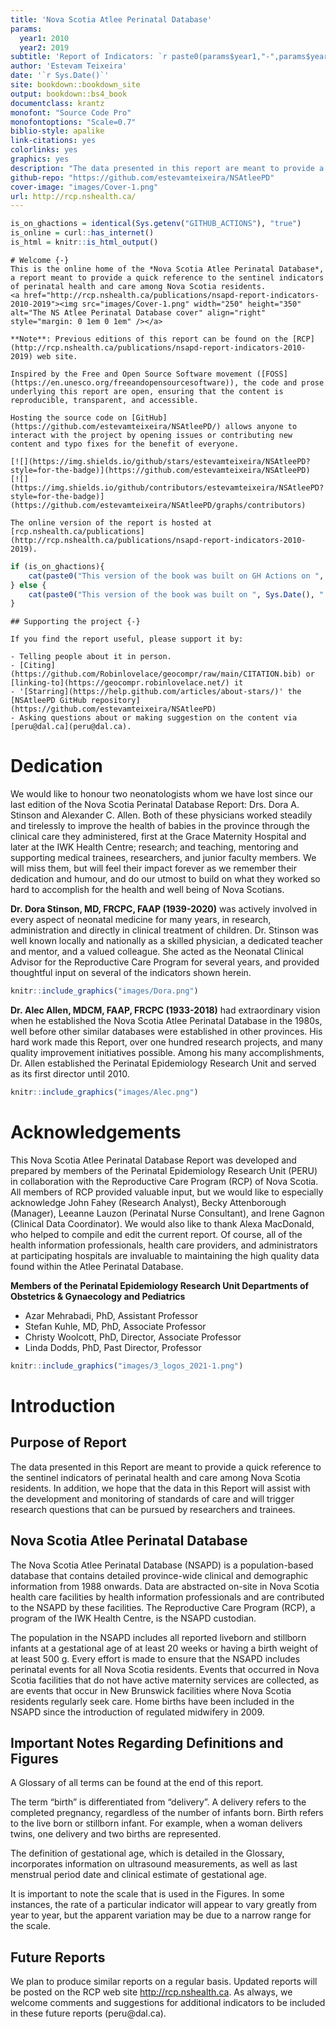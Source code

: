 ```yaml
--- 
title: 'Nova Scotia Atlee Perinatal Database'
params:
  year1: 2010
  year2: 2019
subtitle: 'Report of Indicators: `r paste0(params$year1,"-",params$year2)`'
author: 'Estevam Teixeira'
date: '`r Sys.Date()`'
site: bookdown::bookdown_site
output: bookdown::bs4_book
documentclass: krantz
monofont: "Source Code Pro"
monofontoptions: "Scale=0.7"
biblio-style: apalike
link-citations: yes
colorlinks: yes
graphics: yes
description: "The data presented in this report are meant to provide a quick reference to the sentinel indicators of perinatal health and care among Nova Scotia residents. We hope this report will assist with the development and monitoring of standards of care and will trigger research questions that can be pursued by researchers and trainees."
github-repo: "https://github.com/estevamteixeira/NSAtleePD"
cover-image: "images/Cover-1.png"
url: http://rcp.nshealth.ca/
---
```


```r
is_on_ghactions = identical(Sys.getenv("GITHUB_ACTIONS"), "true")
is_online = curl::has_internet()
is_html = knitr::is_html_output()
```

```asis
# Welcome {-}
This is the online home of the *Nova Scotia Atlee Perinatal Database*, a report meant to provide a quick reference to the sentinel indicators of perinatal health and care among Nova Scotia residents.
<a href="http://rcp.nshealth.ca/publications/nsapd-report-indicators-2010-2019"><img src="images/Cover-1.png" width="250" height="350" alt="The NS Atlee Perinatal Database cover" align="right" style="margin: 0 1em 0 1em" /></a>
  
**Note**: Previous editions of this report can be found on the [RCP](http://rcp.nshealth.ca/publications/nsapd-report-indicators-2010-2019) web site.

Inspired by the Free and Open Source Software movement ([FOSS](https://en.unesco.org/freeandopensourcesoftware)), the code and prose underlying this report are open, ensuring that the content is reproducible, transparent, and accessible.

Hosting the source code on [GitHub](https://github.com/estevamteixeira/NSAtleePD/) allows anyone to interact with the project by opening issues or contributing new content and typo fixes for the benefit of everyone.

[![](https://img.shields.io/github/stars/estevamteixeira/NSAtleePD?style=for-the-badge)](https://github.com/estevamteixeira/NSAtleePD)
[![](https://img.shields.io/github/contributors/estevamteixeira/NSAtleePD?style=for-the-badge)](https://github.com/estevamteixeira/NSAtleePD/graphs/contributors)

The online version of the report is hosted at [rcp.nshealth.ca/publications](http://rcp.nshealth.ca/publications/nsapd-report-indicators-2010-2019).
```

```r
if (is_on_ghactions){
    cat(paste0("This version of the book was built on GH Actions on ", Sys.Date(), "."))
} else {
    cat(paste0("This version of the book was built on ", Sys.Date(), "."))
}
```

```asis
## Supporting the project {-}

If you find the report useful, please support it by:

- Telling people about it in person.
- [Citing](https://github.com/Robinlovelace/geocompr/raw/main/CITATION.bib) or [linking-to](https://geocompr.robinlovelace.net/) it
- '[Starring](https://help.github.com/articles/about-stars/)' the [NSAtleePD GitHub repository](https://github.com/estevamteixeira/NSAtleePD)
- Asking questions about or making suggestion on the content via [peru@dal.ca](peru@dal.ca).
```

# Dedication {-}

We would like to honour two neonatologists whom we have lost since our last edition of the Nova Scotia Perinatal Database Report: Drs. Dora A. Stinson and Alexander C. Allen. Both of these physicians worked steadily and tirelessly to improve the health of babies in the province through the clinical care they administered, first at the Grace Maternity Hospital and later at the IWK Health Centre; research; and teaching, mentoring and supporting medical trainees, researchers, and junior faculty members. We will miss them, but will feel their impact forever as we remember their dedication and humour, and do our utmost to build on what they worked so hard to accomplish for the health and well being of Nova Scotians.

**Dr. Dora Stinson, MD, FRCPC, FAAP (1939-2020)** was actively involved in every aspect of neonatal medicine for many years, in research, administration and directly in clinical treatment of children. Dr. Stinson was well known locally and nationally as a skilled physician, a dedicated teacher and mentor, and a valued colleague. She acted as the Neonatal Clinical Advisor for the Reproductive Care Program for several years, and provided thoughtful input on several of the indicators shown herein.

```r
knitr::include_graphics("images/Dora.png")
```

**Dr. Alec Allen, MDCM, FAAP, FRCPC (1933-2018)** had extraordinary vision when he established the Nova Scotia Atlee Perinatal Database in the 1980s, well before other similar databases were established in other provinces. His hard work made this Report, over one hundred research projects, and many quality improvement initiatives possible. Among his many accomplishments, Dr. Allen established the Perinatal Epidemiology Research Unit and served as its first director until 2010.

```r
knitr::include_graphics("images/Alec.png")
```

# Acknowledgements {-}

This Nova Scotia Atlee Perinatal Database Report was developed and prepared by members of the Perinatal Epidemiology Research Unit (PERU) in collaboration with the Reproductive Care Program (RCP) of Nova Scotia. All members of RCP provided valuable input, but we would like to especially acknowledge John Fahey (Research Analyst), Becky Attenborough (Manager), Leeanne Lauzon (Perinatal Nurse Consultant), and Irene Gagnon (Clinical Data Coordinator). We would also like to thank Alexa MacDonald, who helped to compile and edit the current report. Of course, all of the health information professionals, health care providers, and administrators at participating hospitals are invaluable to maintaining the high quality data found within the Atlee Perinatal Database.

**Members of the Perinatal Epidemiology Research Unit Departments of Obstetrics & Gynaecology and Pediatrics**

- Azar Mehrabadi, PhD, Assistant Professor
- Stefan Kuhle, MD, PhD, Associate Professor
- Christy Woolcott, PhD, Director, Associate Professor
- Linda Dodds, PhD, Past Director, Professor

```r
knitr::include_graphics("images/3_logos_2021-1.png")
```

# Introduction {-}

## Purpose of Report {-}

The data presented in this Report are meant to provide a quick reference to the sentinel indicators of perinatal health and care among Nova Scotia residents. In addition, we hope that the data in this Report will assist with
the development and monitoring of standards of care and will trigger research questions that can be pursued by researchers and trainees.

## Nova Scotia Atlee Perinatal Database {-}

The Nova Scotia Atlee Perinatal Database (NSAPD) is a population-based database that contains detailed province-wide clinical and demographic information from 1988 onwards. Data are abstracted on-site in Nova
Scotia health care facilities by health information professionals and are contributed to the NSAPD by these facilities. The Reproductive Care Program (RCP), a program of the IWK Health Centre, is the NSAPD custodian.

The population in the NSAPD includes all reported liveborn and stillborn infants at a gestational age of at least 20 weeks or having a birth weight of at least 500 g. Every effort is made to ensure that the NSAPD includes
perinatal events for all Nova Scotia residents. Events that occurred in Nova Scotia facilities that do not have active maternity services are collected, as are events that occur in New Brunswick facilities where Nova Scotia
residents regularly seek care. Home births have been included in the NSAPD since the introduction of regulated midwifery in 2009.

## Important Notes Regarding Definitions and Figures {-}

A Glossary of all terms can be found at the end of this report.

The term "birth" is differentiated from "delivery". A delivery refers to the completed pregnancy, regardless of the number of infants born. Birth refers to the live born or stillborn infant. For example, when a woman delivers
twins, one delivery and two births are represented.

The definition of gestational age, which is detailed in the Glossary, incorporates information on ultrasound measurements, as well as last menstrual period date and clinical estimate of gestational age.

It is important to note the scale that is used in the Figures. In some instances, the rate of a particular indicator will appear to vary greatly from year to year, but the apparent variation may be due to a narrow range for the
scale.

## Future Reports {-}

We plan to produce similar reports on a regular basis. Updated reports will be posted on the RCP web site [http://rcp.nshealth.ca](http://rcp.nshealth.ca). As always, we welcome comments and suggestions for additional indicators to be
included in these future reports (peru@dal.ca).
